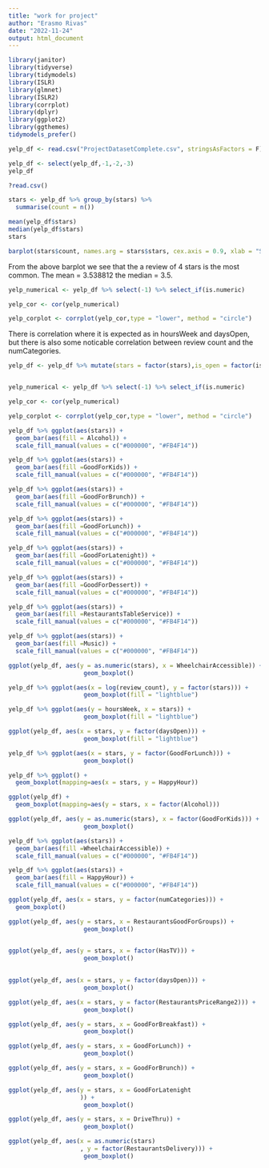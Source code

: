 ---
title: "work for project"
author: "Erasmo Rivas"
date: "2022-11-24"
output: html_document
---

```{r}
library(janitor)
library(tidyverse)
library(tidymodels)
library(ISLR)
library(glmnet)
library(ISLR2)
library(corrplot)
library(dplyr)
library(ggplot2)
library(ggthemes)
tidymodels_prefer()
```


```{r}
yelp_df <- read.csv("ProjectDatasetComplete.csv", stringsAsFactors = F) #%>% mutate(stars = factor(stars),is_open = factor(is_open), RestaurantsPriceRange2 = factor(RestaurantsPriceRange2))

yelp_df <- select(yelp_df,-1,-2,-3)
yelp_df

?read.csv()


```

```{r}
stars <- yelp_df %>% group_by(stars) %>% 
  summarise(count = n())

mean(yelp_df$stars)
median(yelp_df$stars)
stars

barplot(stars$count, names.arg = stars$stars, cex.axis = 0.9, xlab = "Stars", ylab ="Frequency", main = "Distribution of Ratings")


```
From the above barplot we see that the a review of 4 stars is the most common. The mean = 3.538812 the median = 3.5.


```{r}
yelp_numerical <- yelp_df %>% select(-1) %>% select_if(is.numeric)

yelp_cor <- cor(yelp_numerical)

yelp_corplot <- corrplot(yelp_cor,type = "lower", method = "circle")

```
There is correlation where it is expected as in hoursWeek and daysOpen, but there is also some noticable correlation between review count and the numCategories.

```{r}
yelp_df <- yelp_df %>% mutate(stars = factor(stars),is_open = factor(is_open),RestaurantsReservations = factor(RestaurantsReservations), OutdoorSeating =factor(OutdoorSeating), HappyHour = factor(HappyHour), DriveThru = factor(DriveThru), Caters = factor(Caters), RestaurantsDelivery = factor(RestaurantsDelivery), Alcohol = factor(Alcohol), Music = factor(Music), WiFi = factor(WiFi), RestaurantsGoodForGroups = factor(RestaurantsGoodForGroups), GoodForKids = factor(GoodForKids), WheelchairAccessible = factor(WheelchairAccessible), RestaurantsTableService = factor(RestaurantsTableService), HasTV = factor(HasTV), GoodForDessert =factor(GoodForDessert), GoodForBreakfast = factor(GoodForBreakfast), GoodForLunch = factor(GoodForLunch), GoodForBrunch = factor(GoodForBrunch), GoodForLatenight = factor(GoodForLatenight), RestaurantsPriceRange2=factor(RestaurantsPriceRange2))



```


```{r}
yelp_numerical <- yelp_df %>% select(-1) %>% select_if(is.numeric)

yelp_cor <- cor(yelp_numerical)

yelp_corplot <- corrplot(yelp_cor,type = "lower", method = "circle")
```

```{r}
yelp_df %>% ggplot(aes(stars)) + 
  geom_bar(aes(fill = Alcohol)) + 
  scale_fill_manual(values = c("#000000", "#FB4F14"))

```




```{r}
yelp_df %>% ggplot(aes(stars)) + 
  geom_bar(aes(fill =GoodForKids)) + 
  scale_fill_manual(values = c("#000000", "#FB4F14"))

```




```{r}
yelp_df %>% ggplot(aes(stars)) + 
  geom_bar(aes(fill =GoodForBrunch)) + 
  scale_fill_manual(values = c("#000000", "#FB4F14"))

```




```{r}
yelp_df %>% ggplot(aes(stars)) + 
  geom_bar(aes(fill =GoodForLunch)) + 
  scale_fill_manual(values = c("#000000", "#FB4F14"))

```




```{r}
yelp_df %>% ggplot(aes(stars)) + 
  geom_bar(aes(fill =GoodForLatenight)) + 
  scale_fill_manual(values = c("#000000", "#FB4F14"))

```



```{r}
yelp_df %>% ggplot(aes(stars)) + 
  geom_bar(aes(fill =GoodForDessert)) + 
  scale_fill_manual(values = c("#000000", "#FB4F14"))

```



```{r}
yelp_df %>% ggplot(aes(stars)) + 
  geom_bar(aes(fill =RestaurantsTableService)) + 
  scale_fill_manual(values = c("#000000", "#FB4F14"))

```



```{r}
yelp_df %>% ggplot(aes(stars)) + 
  geom_bar(aes(fill =Music)) + 
  scale_fill_manual(values = c("#000000", "#FB4F14"))

```

```{r}
ggplot(yelp_df, aes(y = as.numeric(stars), x = WheelchairAccessible)) +
                     geom_boxplot()
```
```{r}
yelp_df %>% ggplot(aes(x = log(review_count), y = factor(stars))) +
                     geom_boxplot(fill = "lightblue")
```
```{r}
yelp_df %>% ggplot(aes(y = hoursWeek, x = stars)) +
                     geom_boxplot(fill = "lightblue")
```

```{r}
ggplot(yelp_df, aes(x = stars, y = factor(daysOpen))) +
                     geom_boxplot(fill = "lightblue")
```




```{r}
yelp_df %>% ggplot(aes(x = stars, y = factor(GoodForLunch))) +
                     geom_boxplot()
```



```{r}
yelp_df %>% ggplot() +
  geom_boxplot(mapping=aes(x = stars, y = HappyHour))

```


```{r}
ggplot(yelp_df) +
  geom_boxplot(mapping=aes(y = stars, x = factor(Alcohol)))
```


```{r}
ggplot(yelp_df, aes(y = as.numeric(stars), x = factor(GoodForKids))) +
                     geom_boxplot()
```

```{r}
yelp_df %>% ggplot(aes(stars)) + 
  geom_bar(aes(fill =WheelchairAccessible)) + 
  scale_fill_manual(values = c("#000000", "#FB4F14"))

```

```{r}
yelp_df %>% ggplot(aes(stars)) + 
  geom_bar(aes(fill = HappyHour)) + 
  scale_fill_manual(values = c("#000000", "#FB4F14"))

```



```{r}

ggplot(yelp_df, aes(x = stars, y = factor(numCategories))) +
  geom_boxplot()
```
```{r}
ggplot(yelp_df, aes(y = stars, x = RestaurantsGoodForGroups)) +
                     geom_boxplot() 
  
```



```{r}
ggplot(yelp_df, aes(y = stars, x = factor(HasTV))) +
                     geom_boxplot() 
  
```


```{r}
ggplot(yelp_df, aes(x = stars, y = factor(daysOpen))) +
                     geom_boxplot()
```



```{r}
ggplot(yelp_df, aes(x = stars, y = factor(RestaurantsPriceRange2))) +
                     geom_boxplot()
```

```{r}
ggplot(yelp_df, aes(y = stars, x = GoodForBreakfast)) +
                     geom_boxplot()
```

```{r}
ggplot(yelp_df, aes(y = stars, x = GoodForLunch)) +
                     geom_boxplot()
```

```{r}
ggplot(yelp_df, aes(y = stars, x = GoodForBrunch)) +
                     geom_boxplot()
```


```{r}
ggplot(yelp_df, aes(y = stars, x = GoodForLatenight
                    )) +
                     geom_boxplot()
```


```{r}
ggplot(yelp_df, aes(y = stars, x = DriveThru)) +
                     geom_boxplot()
```


```{r}
ggplot(yelp_df, aes(x = as.numeric(stars)
                    , y = factor(RestaurantsDelivery))) +
                     geom_boxplot()
```